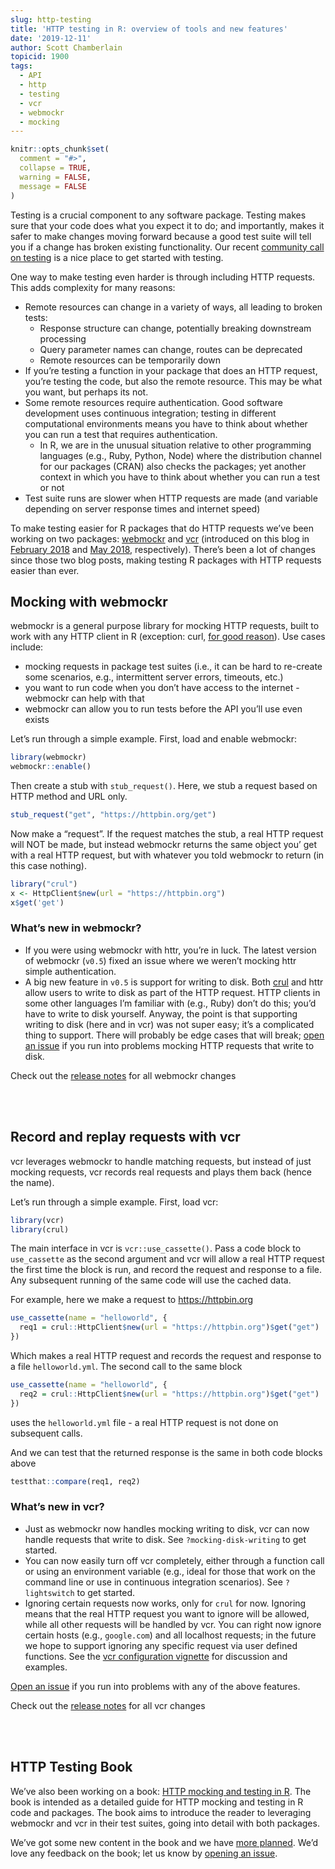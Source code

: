 ```yaml
---
slug: http-testing
title: 'HTTP testing in R: overview of tools and new features'
date: '2019-12-11'
author: Scott Chamberlain
topicid: 1900
tags:
  - API
  - http
  - testing
  - vcr
  - webmockr
  - mocking
---
```


```r
knitr::opts_chunk$set(
  comment = "#>",
  collapse = TRUE,
  warning = FALSE,
  message = FALSE
)
```

Testing is a crucial component to any software package. Testing makes sure
that your code does what you expect it to do; and importantly, makes it safer to make
changes moving forward because a good test suite will tell you if a change has broken
existing functionality. Our recent [community call on testing][call] is a nice
place to get started with testing.

One way to make testing even harder is through including HTTP requests. This adds
complexity for many reasons:

- Remote resources can change in a variety of ways, all leading to broken tests:
    - Response structure can change, potentially breaking downstream processing
    - Query parameter names can change, routes can be deprecated
    - Remote resources can be temporarily down
- If you're testing a function in your package that does an HTTP request, you're
testing the code, but also the remote resource. This may be what you want, but perhaps
its not. 
- Some remote resources require authentication. Good software development uses
continuous integration; testing in different computational environments means
you have to think about whether you can run a test that requires authentication.
    - In R, we are in the unusual situation relative to other programming languages
    (e.g., Ruby, Python, Node) where the distribution channel for our packages (CRAN)
    also checks the packages; yet another context in which you have to think about
    whether you can run a test or not
- Test suite runs are slower when HTTP requests are made (and variable depending
on server response times and internet speed)

To make testing easier for R packages that do HTTP requests we've been working on
two packages: [webmockr][] and [vcr][] (introduced on this blog in
[February 2018][webmockrblog] and [May 2018][vcrblog], respectively). There's been
a lot of changes since those two blog posts, making testing R packages with HTTP
requests easier than ever.

## Mocking with webmockr

webmockr is a general purpose library for mocking HTTP requests, built to work
with any HTTP client in R (exception: curl, [for good reason][reason]). Use cases
include:

- mocking requests in package test suites (i.e., it can be hard to re-create 
some scenarios, e.g., intermittent server errors, timeouts, etc.)
- you want to run code when you don't have access to the internet - webmockr
can help with that
- webmockr can allow you to run tests before the API you'll use even exists

Let's run through a simple example. First, load and enable webmockr:

```r
library(webmockr)
webmockr::enable()
```

Then create a stub with `stub_request()`. Here, we stub a request based on
HTTP method and URL only.

```r
stub_request("get", "https://httpbin.org/get")
```

Now make a "request". If the request matches the stub, a real HTTP request will NOT
be made, but instead webmockr returns the same object you' get with a real 
HTTP request, but with whatever you told webmockr to return (in this case nothing).

```r
library("crul")
x <- HttpClient$new(url = "https://httpbin.org")
x$get('get')
```

### What's new in webmockr?

- If you were using webmockr with httr, you're in luck. The latest version of webmockr (`v0.5`)
fixed an issue where we weren't mocking httr simple authentication.
- A big new feature in `v0.5` is support for writing to disk. Both [crul][] and httr allow 
users to write to disk as part of the HTTP request. HTTP clients in some other languages
I'm familiar with (e.g., Ruby) don't do this; you'd have to write to disk yourself. Anyway,
the point is that supporting writing to disk (here and in vcr) was not super easy; it's
a complicated thing to support. There will probably be edge cases that will break;
[open an issue](https://github.com/ropensci/webmockr/issues) if you run into problems
mocking HTTP requests that write to disk.

Check out the [release notes](https://github.com/ropensci/webmockr/releases)
for all webmockr changes

<br><br>

## Record and replay requests with vcr

vcr leverages webmockr to handle matching requests, but instead of just mocking requests,
vcr records real requests and plays them back (hence the name).

Let's run through a simple example. First, load vcr:

```r
library(vcr)
library(crul)
```

The main interface in vcr is `vcr::use_cassette()`. Pass a code block to `use_cassette` 
as the second argument and vcr will allow a real HTTP request the first time the block
is run, and record the request and response to a file. Any subsequent running of the 
same code will use the cached data.

For example, here we make a request to <https://httpbin.org>

```r
use_cassette(name = "helloworld", {
  req1 = crul::HttpClient$new(url = "https://httpbin.org")$get("get")
})
```

Which makes a real HTTP request and records the request and response to a
file `helloworld.yml`. The second call to the same block

```r
use_cassette(name = "helloworld", {
  req2 = crul::HttpClient$new(url = "https://httpbin.org")$get("get")
})
```

uses the `helloworld.yml` file - a real HTTP request is not done on subsequent calls.

And we can test that the returned response is the same in both code blocks above

```r
testthat::compare(req1, req2)
```

### What's new in vcr?

- Just as webmockr now handles mocking writing to disk, vcr can now handle requests that
write to disk. See `?mocking-disk-writing` to get started.
- You can now easily turn off vcr completely, either through a function call or 
using an environment variable (e.g., ideal for those that work on the command line
or use in continuous integration scenarios). See `?lightswitch` to get started.
- Ignoring certain requests now works, only for `crul` for now. Ignoring means 
that the real HTTP request you want to ignore will be allowed, while all other requests
will be handled by vcr. You can right now ignore certain hosts (e.g., `google.com`) 
and all localhost requests; in the future we hope to support ignoring any specific
request via user defined functions. See the [vcr configuration vignette][ignore] for
discussion and examples.

[Open an issue](https://github.com/ropensci/vcr/issues) if you run
into problems with any of the above features.

Check out the [release notes](https://github.com/ropensci/vcr/releases)
for all vcr changes

<br><br>

## HTTP Testing Book

We've also been working on a book: [HTTP mocking and testing in R][book]. The book
is intended as a detailed guide for HTTP mocking and testing in R code
and packages. The book aims to introduce the reader to leveraging webmockr and
vcr in their test suites, going into detail with both packages. 

We've got some new content in the book and we have [more planned][bookiss]. 
We'd love any feedback on the book; let us know by [opening an issue][bookiss].


[call]: https://ropensci.org/commcalls/2019-12-05/
[webmockr]: https://github.com/ropensci/webmockr/
[vcr]: https://github.com/ropensci/vcr/
[webmockrblog]: https://ropensci.org/technotes/2018/02/20/webmockr-intro/
[vcrblog]: https://ropensci.org/technotes/2018/05/25/vcr-http-request-cacahing/
[book]: https://books.ropensci.org/http-testing/
[bookiss]: https://github.com/ropensci-books/http-testing/issues
[reason]: https://github.com/jeroen/curl/pull/174
[crul]: https://github.com/ropensci/crul/
[ignore]: https://docs.ropensci.org/vcr/articles/configuration.html#ignoring-some-requests
